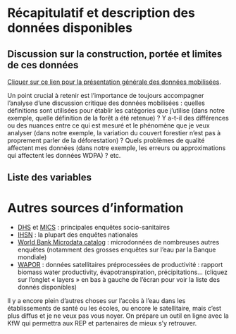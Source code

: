 # Récapitulatif et description des données disponibles {#sec-recap_donnees}

## Discussion sur la construction, portée et limites de ces données

[Cliquer sur ce lien pour la présentation générale des données mobilisées](https://github.com/fBedecarrats/conservation-deforestation-madagascar/raw/master/TVM2022_PresentationDesDonnees.pdf).

Un point crucial à retenir est l'importance de toujours accompagner l'analyse d'une discussion critique des données mobilisées : quelles définitions sont utilisées pour établir les catégories que j'utilise (dans notre exemple, quelle définition de la forêt a été retenue) ? Y a-t-il des différences ou des nuances entre ce qui est mesuré et le phénomène que je veux analyser (dans notre exemple, la variation du couvert forestier n'est pas à proprement parler de la déforestation) ? Quels problèmes de qualité affectent mes données (dans notre exemple, les erreurs ou approximations qui affectent les données WDPA) ? etc.

## Liste des variables

# Autres sources d'information

-   [DHS](https://dhsprogram.com/data/available-datasets.cfm) et [MICS](http://mics.unicef.org/) : principales enquêtes socio-sanitaires
-   [IHSN](http://www.ihsn.org/) : la plupart des enquêtes nationales
-   [World Bank Microdata catalog](http://microdata.worldbank.org/index.php/catalog/central) : microdonnées de nombreuses autres enquêtes (notamment des grosses enquêtes sur l'eau par la Banque mondiale)
-   [WAPOR](https://wapor.apps.fao.org/home/1) : données satellitaires préprocessées de productivité : rapport biomass water productivity, évapotranspiration, précipitations... (cliquez sur l'onglet « layers » en bas à gauche de l'écran pour voir la liste des donnés disponibles)

Il y a encore plein d'autres choses sur l'accès à l'eau dans les établissements de santé ou les écoles, ou encore le satellitaire, mais c'est plus diffus et je ne veux pas vous noyer. On prépare un outil en ligne avec la KfW qui permettra aux REP et partenaires de mieux s'y retrouver.
